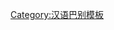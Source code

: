 {{User language-0|cmn|該用户完全'''[[:Category:cmn-0 使用者|不懂]]'''得'''[[:Category:cmn 使用者|官話]]'''。|官話|13|9}}
<noinclude>
{{babel-lang|官|cmn|langvoid=話}}
[[Category:汉语巴别模板]]
</noinclude>